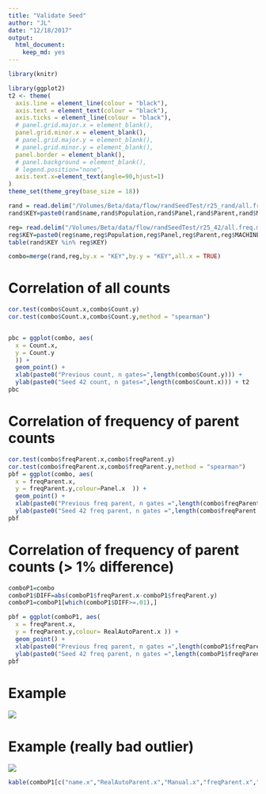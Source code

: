```yaml
---
title: "Validate Seed"
author: "JL"
date: "12/18/2017"
output: 
  html_document: 
    keep_md: yes
---
```


```r
library(knitr)

library(ggplot2)
t2 <- theme(
  axis.line = element_line(colour = "black"),
  axis.text = element_text(colour = "black"),
  axis.ticks = element_line(colour = "black"),
  # panel.grid.major.x = element_blank(),
  panel.grid.minor.x = element_blank(),
  # panel.grid.major.y = element_blank(),
  # panel.grid.minor.y = element_blank(),
  panel.border = element_blank(),
  # panel.background = element_blank(),
  # legend.position="none",
  axis.text.x=element_text(angle=90,hjust=1)
)
theme_set(theme_grey(base_size = 18)) 

rand = read.delim("/Volumes/Beta/data/flow/randSeedTest/r25_rand/all.freq.metrics.txt", stringsAsFactors = FALSE)
rand$KEY=paste0(rand$name,rand$Population,rand$Panel,rand$Parent,rand$MACHINE,gsub(".*FULL","",rand$PDF))

reg= read.delim("/Volumes/Beta/data/flow/randSeedTest/r25_42/all.freq.metrics.txt", stringsAsFactors = FALSE)
reg$KEY=paste0(reg$name,reg$Population,reg$Panel,reg$Parent,reg$MACHINE,gsub(".*FULL","",reg$PDF))
table(rand$KEY %in% reg$KEY)

combo=merge(rand,reg,by.x = "KEY",by.y = "KEY",all.x = TRUE)

```


# Correlation of all counts
```r
cor.test(combo$Count.x,combo$Count.y)
cor.test(combo$Count.x,combo$Count.y,method = "spearman")


pbc = ggplot(combo, aes(
  x = Count.x,
  y = Count.y
  )) +
  geom_point() +
  xlab(paste0("Previous count, n gates=",length(combo$Count.y))) +
  ylab(paste0("Seed 42 count, n gates=",length(combo$Count.x))) + t2
pbc
```


# Correlation of frequency of parent counts

```r

cor.test(combo$freqParent.x,combo$freqParent.y)
cor.test(combo$freqParent.x,combo$freqParent.y,method = "spearman")
pbf = ggplot(combo, aes(
  x = freqParent.x,
  y = freqParent.y,colour=Panel.x  )) +
  geom_point() +
  xlab(paste0("Previous freq parent, n gates =",length(combo$freqParent.y))) +
  ylab(paste0("Seed 42 freq parent, n gates =",length(combo$freqParent.x))) + t2+xlim(0,1)+ylim(0,1) 
pbf

```

# Correlation of frequency of parent counts (> 1% difference)

```r

comboP1=combo
comboP1$DIFF=abs(comboP1$freqParent.x-comboP1$freqParent.y)
comboP1=comboP1[which(comboP1$DIFF>=.01),]

pbf = ggplot(comboP1, aes(
  x = freqParent.x,
  y = freqParent.y,colour= RealAutoParent.x )) +
  geom_point() +
  xlab(paste0("Previous freq parent, n gates =",length(comboP1$freqParent.y))) +
  ylab(paste0("Seed 42 freq parent, n gates =",length(comboP1$freqParent.x))) + t2+xlim(0,1)+ylim(0,1) 
pbf
```

# Example

![](F1631927_005.gif)

# Example (really bad outlier)

![](F1638813_029.gif)

```r

kable(comboP1[c("name.x","RealAutoParent.x","Manual.x","freqParent.x","freqParent.y")],format = "markdown")

```
